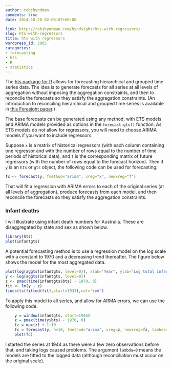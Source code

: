 ```yaml
---
author: robjhyndman
comments: true
date: 2014-10-20 02:08:07+00:00

link: http://robjhyndman.com/hyndsight/hts-with-regressors/
slug: hts-with-regressors
title: hts with regressors
wordpress_id: 3005
categories:
- forecasting
- hts
- R
- statistics
---
```


The [hts package for R](http://robjhyndman.com/software/hts/) allows for forecasting hierarchical and grouped time series data. The idea is to generate forecasts for all series at all levels of aggregation without imposing the aggregation constraints, and then to reconcile the forecasts so they satisfy the aggregation constraints. (An introduction to reconciling hierarchical and grouped time series is available in [this Foresight paper](/publications/foresight-hts/).)

The base forecasts can be generated using any method, with ETS models and ARIMA models provided as options in the `forecast.gts()` function. As ETS models do not allow for regressors, you will need to choose ARIMA models if you want to include regressors.<!-- more -->

Suppose `x` is a matrix of historical regressors (with each column containing one regressor and with the number of rows equal to the number of time periods of historical data), and `f` is the corresponding matrix of future regressors (with the number of rows equal to the forecast horizon). Then if `y` is an `hts` or `gts` object, the following code can be used for forecasting:

```r
fc <- forecast(y, fmethod="arima", xreg="x", newxreg="f")
```



That will fit a regression with ARIMA errors to each of the original series (at all levels of aggregation), produce forecasts from each model, and then reconcile the forecasts so they satisfy the aggregation constraints.



### Infant deaths



I will illustrate using infant death numbers for Australia. These are disaggregated by state and sex as shown below. 

```r
library(hts)
plot(infantgts)
```

A potential forecasting method is to use a regression model on the log scale with a constant to 1970 and a decreasing trend thereafter. The figure below shows the model for the most aggregated data.

```r
plot(log(aggts(infantgts, level=0)), xlab="Year", ylab="Log total infant deaths")
y <- log(aggts(infantgts, level=0))
z <- pmax(time(infantgts$bts) - 1970, 0)
fit <- lm(y ~ z)
lines(ts(fitted(fit),start=1933),col='red')
```

To apply this model to all series, and allow for ARMA errors, we can use the following code.


```r
    y = window(infantgts, start=1944)
    z = pmax(time(y$bts) - 1970, 0)
    fz = max(z) + 1:10
    fc = forecast(y, h=10, fmethod="arima", xreg=z, newxreg=fz, lambda=0)
    plot(fc)
```

I started the series at 1944 as there were a few zero observations before that, and taking logs caused problems. The argument `lambda=0` means the models are fitted to the logged data (although reconciliation must occur on the original scale).
